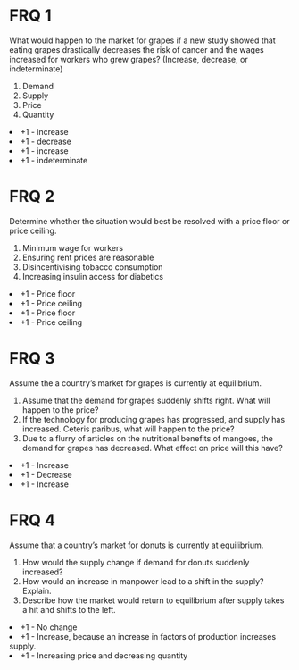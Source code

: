 # FRQ 1

What would happen to the market for grapes if a new study showed that eating grapes drastically decreases the risk of cancer and the wages increased for workers who grew grapes? (Increase, decrease, or indeterminate)

<ol className="alpha-list-mdx">
  <li> Demand </li>
  <li> Supply </li>
  <li> Price </li>
  <li> Quantity </li>
</ol>

<FRQ num={1} totalPoints={4}>
  <FRQCheck points={1}>
    <li>+1 - increase</li>
  </FRQCheck>
  <FRQCheck points={1}>
    <li>+1 - decrease</li>
  </FRQCheck>
  <FRQCheck points={1}>
    <li>+1 - increase</li>
  </FRQCheck>
  <FRQCheck points={1}>
    <li>+1 - indeterminate</li>
  </FRQCheck>
</FRQ>

# FRQ 2

Determine whether the situation would best be resolved with a price floor or price ceiling.

<ol className="alpha-list-mdx">
  <li> Minimum wage for workers </li>
  <li> Ensuring rent prices are reasonable </li>
  <li> Disincentivising tobacco consumption </li>
  <li> Increasing insulin access for diabetics </li>
</ol>

<FRQ num={2} totalPoints={4}>
  <FRQCheck points={1}>
    <li>+1 - Price floor</li>
  </FRQCheck>
  <FRQCheck points={1}>
    <li>+1 - Price ceiling</li>
  </FRQCheck>
  <FRQCheck points={1}>
    <li>+1 - Price floor</li>
  </FRQCheck>
  <FRQCheck points={1}>
    <li>+1 - Price ceiling</li>
  </FRQCheck>
</FRQ>

# FRQ 3

Assume the a country’s market for grapes is currently at equilibrium.

<ol className="alpha-list-mdx">
  <li>
    Assume that the demand for grapes suddenly shifts right. What will happen to
    the price?
  </li>
  <li>
    If the technology for producing grapes has progressed, and supply has
    increased. Ceteris paribus, what will happen to the price?
  </li>
  <li>
    Due to a flurry of articles on the nutritional benefits of mangoes, the
    demand for grapes has decreased. What effect on price will this have?
  </li>
</ol>

<FRQ num={3} totalPoints={3}>
  <FRQCheck points={1}>
    <li>+1 - Increase</li>
  </FRQCheck>
  <FRQCheck points={1}>
    <li>+1 - Decrease</li>
  </FRQCheck>
  <FRQCheck points={1}>
    <li>+1 - Increase</li>
  </FRQCheck>
</FRQ>

# FRQ 4

Assume that a country’s market for donuts is currently at equilibrium.

<ol className="alpha-list-mdx">
  <li>How would the supply change if demand for donuts suddenly increased?</li>
  <li>
    How would an increase in manpower lead to a shift in the supply? Explain.
  </li>
  <li>
    Describe how the market would return to equilibrium after supply takes a hit
    and shifts to the left.
  </li>
</ol>

<FRQ num={3} totalPoints={3}>
  <FRQCheck points={1}>
    <li>+1 - No change</li>
  </FRQCheck>
  <FRQCheck points={1}>
    <li>
      +1 - Increase, because an increase in factors of production increases
      supply.
    </li>
  </FRQCheck>
  <FRQCheck points={1}>
    <li>+1 - Increasing price and decreasing quantity</li>
  </FRQCheck>
</FRQ>